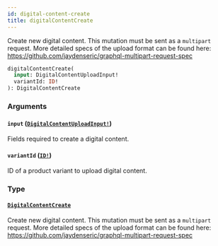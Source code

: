 ```yaml
---
id: digital-content-create
title: digitalContentCreate
---
```


Create new digital content. This mutation must be sent as a `multipart` request. More detailed specs of the upload format can be found here: https://github.com/jaydenseric/graphql-multipart-request-spec

```graphql
digitalContentCreate(
  input: DigitalContentUploadInput!
  variantId: ID!
): DigitalContentCreate

```

### Arguments

#### `input` ([`DigitalContentUploadInput!`](/api-reference/inputs/digital-content-upload-input.mdx))

Fields required to create a digital content.

#### `variantId` ([`ID!`](/api-reference/scalars/id.mdx))

ID of a product variant to upload digital content.

### Type

#### [`DigitalContentCreate`](/api-reference/objects/digital-content-create.mdx)

Create new digital content. This mutation must be sent as a `multipart` request. More detailed specs of the upload format can be found here: https://github.com/jaydenseric/graphql-multipart-request-spec
